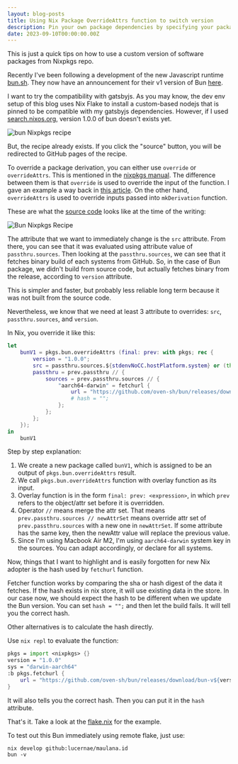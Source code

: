 ```yaml
---
layout: blog-posts
title: Using Nix Package OverrideAttrs function to switch version
description: Pin your own package dependencies by specifying your package version
date: 2023-09-10T00:00:00.00Z
---
```


This is just a quick tips on how to use a custom version of software packages from Nixpkgs repo.

Recently I've been following a development of the new Javascript runtime [bun.sh](https://bun.sh).
They now have an announcement for their v1 version of Bun [here](https://bun.sh/blog/bun-v1.0).

I want to try the compatibility with gatsbyjs. As you may know, the dev env setup of this blog uses Nix Flake 
to install a custom-based nodejs that is pinned to be compatible with my gatsbyjs dependencies.
However, if I used [search.nixos.org](https://search.nixos.org/packages?channel=unstable&from=0&size=50&sort=relevance&type=packages&query=bun), version 1.0.0 
of bun doesn't exists yet.

![bun Nixpkgs recipe](./P1.png)

But, the recipe already exists. If you click the "source" button, you will be redirected to GitHub pages of the recipe.

To override a package derivation, you can either use `override` or `overrideAttrs`. This is mentioned in the [nixpkgs manual](https://nixos.org/manual/nixpkgs/stable/#chap-overrides).
The difference between them is that `override` is used to override the input of the function. I gave an example a way back in [this article](../2022--11--17--00--overriding-development-shell-dependencies-using-nix/).
On the other hand, `overrideAttrs` is used to override inputs passed into `mkDerivation` function. 

These are what the [source code](https://github.com/NixOS/nixpkgs/tree/ecf1ea0cdb71e3631583e4d31defa8fcff447be4) looks like at the time of the writing: 

![Bun Nixpkgs Recipe](./P2.png)

The attribute that we want to immediately change is the `src` attribute. From there, you can see that it was evaluated 
using attribute value of `passthru.sources`. Then looking at the `passthru.sources`, we can see that it fetches 
binary build of each systems from GitHub. So, in the case of Bun package, we didn't build from source code, but actually fetches binary from the release, according to `version` attribute.

This is simpler and faster, but probably less reliable long term because it was not built from the source code.

Nevertheless, we know that we need at least 3 attribute to overrides: `src`, `passthru.sources`, and `version`.

In Nix, you override it like this:

```nix
let
    bunV1 = pkgs.bun.overrideAttrs (final: prev: with pkgs; rec {
        version = "1.0.0";
        src = passthru.sources.${stdenvNoCC.hostPlatform.system} or (throw "Unsupported system: ${stdenvNoCC.hostPlatform.system}");
        passthru = prev.passthru // {
            sources = prev.passthru.sources // {
                "aarch64-darwin" = fetchurl {
                    url = "https://github.com/oven-sh/bun/releases/download/bun-v${version}/bun-darwin-aarch64.zip";
                    # hash = "";
                };
            };
        };
    });
in
    bunV1
```

Step by step explanation:

1. We create a new package called `bunV1`, which is assigned to be an output of `pkgs.bun.overrideAttrs` result.
2. We call `pkgs.bun.overrideAttrs` function with overlay function as its input.
3. Overlay function is in the form `final: prev: <expression>`, in which `prev` refers to the object/attr set before it is overridden.
4. Operator `//` means merge the attr set. That means `prev.passthru.sources // newAttrSet` means override attr set of `prev.passthru.sources` with a new one in `newAttrSet`.
   If some attribute has the same key, then the newAttr value will replace the previous value.
5. Since I'm using Macbook Air M2, I'm using `aarch64-darwin` system key in the sources. You can adapt accordingly, or 
   declare for all systems.

Now, things that I want to highlight and is easily forgotten for new Nix adopter is the hash used by `fetchurl` function.

Fetcher function works by comparing the sha or hash digest of the data it fetches. If the hash exists in nix store, it will use existing data in the store.
In our case now, we should expect the hash to be different when we update the Bun version. 
You can set `hash = "";` and then let the build fails. It will tell you the correct hash.

Other alternatives is to calculate the hash directly.

Use `nix repl` to evaluate the function:

```nix
pkgs = import <nixpkgs> {}
version = "1.0.0"
sys = "darwin-aarch64"
:b pkgs.fetchurl {
    url = "https://github.com/oven-sh/bun/releases/download/bun-v${version}/bun-${sys}.zip";
}
```

It will also tells you the correct hash. Then you can put it in the `hash` attribute.

That's it. 
Take a look at the [flake.nix](https://github.com/lucernae/maulana.id/blob/main/flake.nix) for the example.

To test out this Bun immediately using remote flake, just use:

```shell
nix develop github:lucernae/maulana.id
bun -v
```
